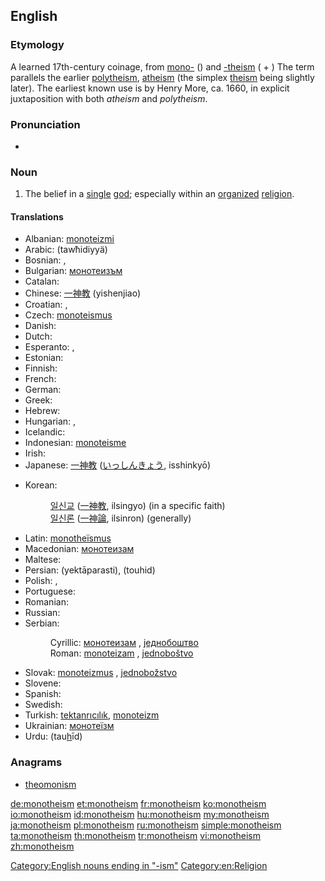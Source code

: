 {{wikipedia}}
{{wikiquote}}
==English==

===Etymology===
A learned 17th-century coinage, from [[mono-]] ({{term|μονός||one|tr=monós|lang=grc}}) and [[-theism]] ({{term|θεός||god, [[deity]]|tr=theós|lang=grc}} + {{term|lang=grc|-ισμός|tr=-ismos}}) The term parallels the earlier [[polytheism]], [[atheism]] (the simplex [[theism]] being slightly later).
The earliest known use is by Henry More, ca. 1660, in explicit juxtaposition with both ''atheism'' and ''polytheism''.

===Pronunciation===
* {{audio|en-us-monotheism.ogg|Audio (US)}}

===Noun===
{{en-noun}}

# The belief in a [[single]] [[god]]; especially within an [[organize]]d [[religion]].

====Translations====
{{trans-top|The belief in a single God}}
* Albanian: [[monoteizmi]]
* Arabic: {{Arab|[[توحيدية]]}} (tawħidiyyä) {{f}}
* Bosnian: {{t-|bs|monoteizam|m}}, {{t-|bs|jednoboštvo|n}}
* Bulgarian: [[монотеизъм]] {{m}}
* Catalan: {{t|ca|monoteisme|m}}
* Chinese: [[一神教]] (yishenjiao)
* Croatian: {{t-|hr|monoteizam|m}}, {{t-|hr|jednoboštvo|n}}
* Czech: [[monoteismus]] {{m}}
* Danish: {{t|da|monoteisme}}
* Dutch: {{t-|nl|monotheïsme|n}}
* Esperanto: {{t-|eo|monoteismo|xs=Esperanto}}, {{t|eo|unudiismo}}
* Estonian: {{t-|et|monoteism}}
* Finnish: {{t+|fi|monoteismi}}
* French: {{t+|fr|monothéisme|m}}
* German: {{t+|de|Monotheismus|m}}
* Greek: {{t+|el|μονοθεϊσμός|tr=monotheïsmós}}
* Hebrew: {{t|he|מונותאיזם}}
* Hungarian: {{t+|hu|egyistenhit}}, {{t+|hu|monoteizmus}}
* Icelandic: {{t-|is|eingyðistrú}}
* Indonesian: [[monoteisme]]
* Irish: {{t|ga|aondiachas|m}}
* Japanese: [[一神教]] ([[いっしんきょう]], isshinkyō)
{{trans-mid}}
* Korean:
*: [[일신교]] ([[一神教]], ilsingyo) (in a specific faith)
*: [[일신론]] ([[一神論]], ilsinron) (generally)
* Latin: [[monotheïsmus]] {{m}}
* Macedonian: [[монотеизам]] {{m}}
* Maltese: {{t|mt|monoteiżmu|m}}
* Persian: {{fa-Arab|[[یکتاپرستی]]}} (yektāparasti), {{fa-Arab|[[توحید]]}} (touhid)
* Polish: {{t+|pl|monoteizm|m}},  {{t|pl|jedynobóstwo|n}}
* Portuguese: {{t+|pt|monoteísmo|m}}
* Romanian: {{t-|ro|monoteism}}
* Russian: {{t+|ru|монотеизм|m}}
* Serbian:
*: Cyrillic: [[монотеизам]] {{m}}, [[једнобоштво]] {{n}}
*: Roman: [[monoteizam]] {{m}}, [[jednoboštvo]] {{n}}
* Slovak: [[monoteizmus]] {{m}}, [[jednobožstvo]] {{n}}
* Slovene: {{t+|sl|monoteizem|m}}
* Spanish: {{t+|es|monoteísmo|m}}
* Swedish: {{t+|sv|monoteism}}
* Turkish: [[tektanrıcılık]], [[monoteizm]]
* Ukrainian: [[монотеїзм]] {{m}}
* Urdu: {{ur-Arab|[[توحید]]}} (tau<u>h</u>īd) {{f}}
{{trans-bottom}}

===Anagrams===
* [[theomonism#English|theomonism]]

[[Category:English nouns ending in "-ism"]]
[[Category:en:Religion]]

[[de:monotheism]]
[[et:monotheism]]
[[fr:monotheism]]
[[ko:monotheism]]
[[io:monotheism]]
[[id:monotheism]]
[[hu:monotheism]]
[[my:monotheism]]
[[ja:monotheism]]
[[pl:monotheism]]
[[ru:monotheism]]
[[simple:monotheism]]
[[ta:monotheism]]
[[th:monotheism]]
[[tr:monotheism]]
[[vi:monotheism]]
[[zh:monotheism]]